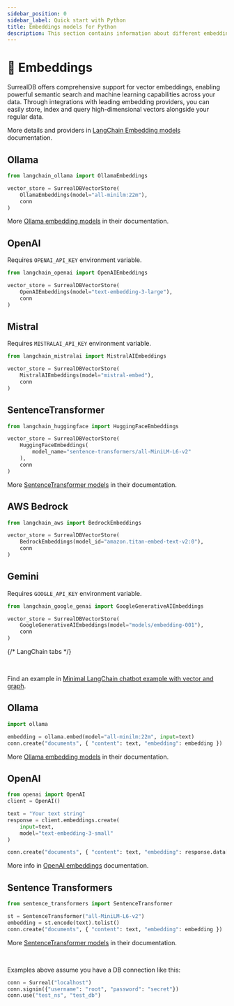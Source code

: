 ```yaml
---
sidebar_position: 0
sidebar_label: Quick start with Python
title: Embeddings models for Python
description: This section contains information about different embedding models you can use with SurrealDB.
---
```



# 🐍 Embeddings

SurrealDB offers comprehensive support for vector embeddings, enabling powerful semantic search and machine learning capabilities across your data. Through integrations with leading embedding providers, you can easily store, index and query high-dimensional vectors alongside your regular data.

<Tabs>
<TabItem label="LangChain">

More details and providers in [LangChain Embedding models](https://python.langchain.com/docs/integrations/text_embedding/) documentation.

<Tabs>
<TabItem label="Ollama">

## Ollama

```python
from langchain_ollama import OllamaEmbeddings

vector_store = SurrealDBVectorStore(
    OllamaEmbeddings(model="all-minilm:22m"),
    conn
)
```

More [Ollama embedding models](https://ollama.com/search?c=embedding) in their documentation.

</TabItem>

<TabItem label="OpenAI">

## OpenAI

Requires `OPENAI_API_KEY` environment variable.

```python
from langchain_openai import OpenAIEmbeddings

vector_store = SurrealDBVectorStore(
    OpenAIEmbeddings(model="text-embedding-3-large"),
    conn
)
```
</TabItem>

<TabItem label="Mistral">

## Mistral

Requires `MISTRALAI_API_KEY` environment variable.

```python
from langchain_mistralai import MistralAIEmbeddings

vector_store = SurrealDBVectorStore(
    MistralAIEmbeddings(model="mistral-embed"),
    conn
)
```
</TabItem>

<TabItem label="SentenceTransformer">

## SentenceTransformer

```python
from langchain_huggingface import HuggingFaceEmbeddings

vector_store = SurrealDBVectorStore(
    HuggingFaceEmbeddings(
        model_name="sentence-transformers/all-MiniLM-L6-v2"
    ),
    conn
)
```

More [SentenceTransformer models](https://www.sbert.net/docs/sentence_transformer/pretrained_models.html) in their documentation.
</TabItem>

<TabItem label="AWS Bedrock">

## AWS Bedrock

```python
from langchain_aws import BedrockEmbeddings

vector_store = SurrealDBVectorStore(
    BedrockEmbeddings(model_id="amazon.titan-embed-text-v2:0"),
    conn
)
```
</TabItem>

<TabItem label="Gemini">

## Gemini

Requires `GOOGLE_API_KEY` environment variable.

```python
from langchain_google_genai import GoogleGenerativeAIEmbeddings

vector_store = SurrealDBVectorStore(
    GoogleGenerativeAIEmbeddings(model="models/embedding-001"),
    conn
)
```
</TabItem>

</Tabs> {/* LangChain tabs */}

<br />

Find an example in [Minimal LangChain chatbot example with vector and graph](/blog/minimal-langchain-chatbot-example-with-vector-and-graph).

</TabItem>

<TabItem label="Ollama">

## Ollama

```python
import ollama

embedding = ollama.embed(model="all-minilm:22m", input=text)
conn.create("documents", { "content": text, "embedding": embedding })
```

More [Ollama embedding models](https://ollama.com/search?c=embedding) in their documentation.

</TabItem>

<TabItem label="OpenAI">

## OpenAI

```python
from openai import OpenAI
client = OpenAI()

text = "Your text string"
response = client.embeddings.create(
    input=text,
    model="text-embedding-3-small"
)

conn.create("documents", { "content": text, "embedding": response.data[0].embedding })
```

More info in [OpenAI embeddings](https://platform.openai.com/docs/guides/embeddings?lang=python) documentation.

</TabItem>

<TabItem label="Sentence Transformers">

## Sentence Transformers

```python
from sentence_transformers import SentenceTransformer

st = SentenceTransformer("all-MiniLM-L6-v2")
embedding = st.encode(text).tolist()
conn.create("documents", { "content": text, "embedding": embedding })
```

More [SentenceTransformer models](https://www.sbert.net/docs/sentence_transformer/pretrained_models.html) in their documentation.

</TabItem>

</Tabs>

<br />

Examples above assume you have a DB connection like this:

```python
conn = Surreal("localhost")
conn.signin({"username": "root", "password": "secret"})
conn.use("test_ns", "test_db")
```
